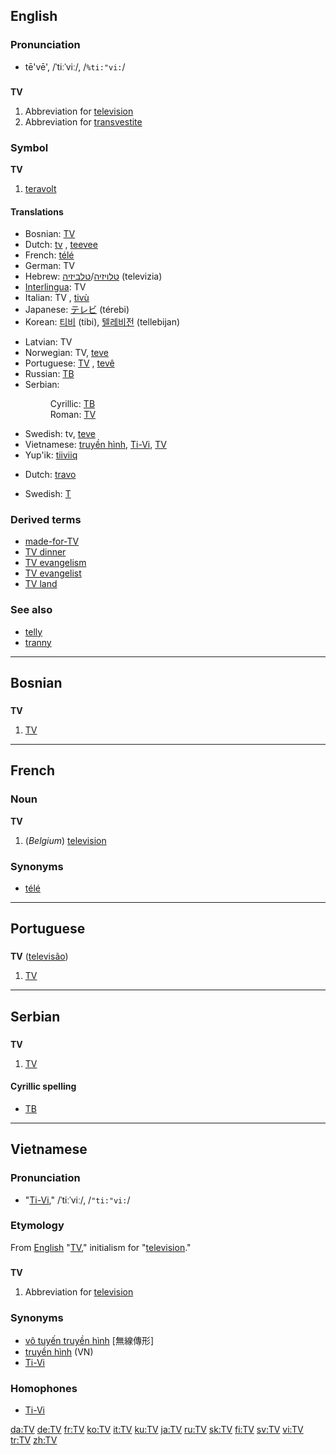 {{see|.tv}}
{{wikipedia|dab=TV (disambiguation)|TV}}
==English==

===Pronunciation===
*tē'vē', /ˈtiːˈviː/, /<tt>%ti:"vi:</tt>/

==={{abbreviation|English}}===
'''TV'''

# Abbreviation for [[television]]
# Abbreviation for [[transvestite]]

===Symbol===
'''TV'''

# [[teravolt]]

====Translations====
{{trans-top|abbreviation for television}}
*Bosnian: [[TV#Bosnian|TV]]
*Dutch: [[tv]] {{f}}, [[teevee]] {{f}}
*French: [[télé]] {{f}}
*German: TV {{n}}
*Hebrew: [[טלויזיה]]/[[טלביזיה]] (televizia) {{f}}
*[[Interlingua]]: TV
*Italian: TV {{f}}, [[tivù]] {{f}}
*Japanese: [[テレビ]] (térebi)
*Korean: [[티비]] (tibi), [[텔레비전]] (tellebijan)
{{trans-mid}}
*Latvian: TV
*Norwegian: TV, [[teve]]
*Portuguese: [[TV#Portuguese|TV]] {{f}}, [[tevê]] {{f}}
*Russian: [[ТВ#Russian|ТВ]] {{unicode|(tɛvɛ́)}} {{n}}
*Serbian:
*:Cyrillic: [[ТВ#Serbian|ТВ]]
*:Roman: [[TV#Serbian|TV]]
*Swedish: tv, [[teve]]
*Vietnamese: [[truyền hình]], [[Ti-Vi]], [[TV#Vietnamese|TV]]
*Yup'ik: [[tiiviiq]]
{{trans-bottom}}

{{trans-top|abbreviation for transvestite}}
*Dutch: [[travo]] {{m}}
{{trans-mid}}
*Swedish: [[T]]
{{trans-bottom}}

===Derived terms===
*[[made-for-TV]]
*[[TV dinner]]
*[[TV evangelism]]
*[[TV evangelist]]
*[[TV land]]

===See also===
*[[telly]]
*[[tranny]]

----

==Bosnian==

==={{abbreviation|Bosnian}}===
'''TV''' {{m}}

# [[TV#English|TV]]

----

==French==

===Noun===
'''TV'''

# {{Canada|lang=fr}} (''Belgium'') {{colloquial}} [[television]]

===Synonyms===
*[[télé]]

----

==Portuguese==

==={{abbreviation|Portuguese}}===
'''TV''' ([[televisão]]) {{f}}

# [[TV#English|TV]]

----

==Serbian==

==={{abbreviation|Serbian}}===
'''TV''' {{m}}

# [[TV#English|TV]]

====Cyrillic spelling====
*[[ТВ#Serbian|ТВ]]

----

==Vietnamese==

===Pronunciation===
*"[[Ti-Vi]]," /ˈtiːˈviː/, /<tt>"ti:"vi:</tt>/

===Etymology===
From [[English]] "[[TV#English|TV]]," initialism for "[[television]]."

==={{abbreviation|Vietnamese}}===
'''TV'''

# Abbreviation for [[television]]

===Synonyms===
*[[vô tuyến truyền hình]] [無線傳形]
*[[truyền hình]] (VN)
*[[Ti-Vi]]

===Homophones===
*[[Ti-Vi]]

[[da:TV]]
[[de:TV]]
[[fr:TV]]
[[ko:TV]]
[[it:TV]]
[[ku:TV]]
[[ja:TV]]
[[ru:TV]]
[[sk:TV]]
[[fi:TV]]
[[sv:TV]]
[[vi:TV]]
[[tr:TV]]
[[zh:TV]]